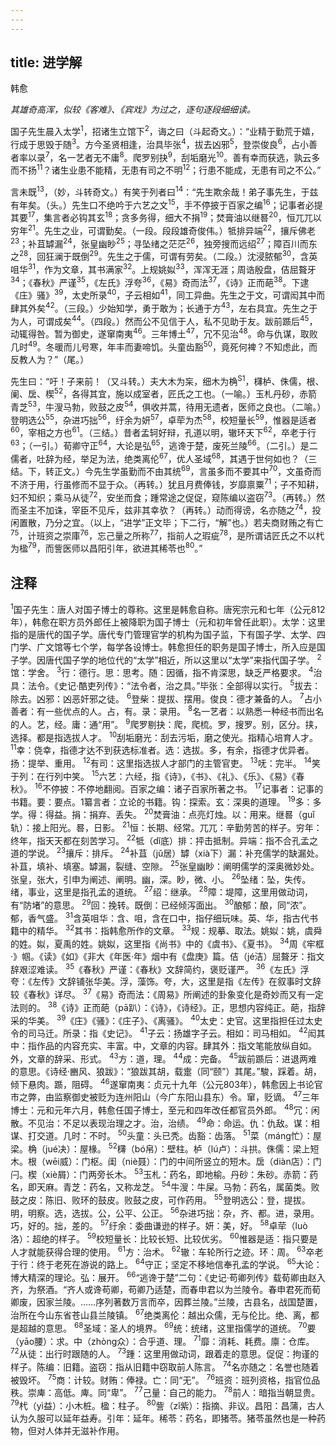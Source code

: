 ```yaml
---
---
---
```

title: 进学解
---



韩愈

*其雄奇高浑，似较《客难》、《宾戏》为过之，逐句逐段细细读。*

国子先生晨入太学<sup>1</sup>，招诸生立馆下<sup>2</sup>，诲之曰（斗起奇文。）：“业精于勤荒于嬉，行成于思毁于随<sup>3</sup>。方今圣贤相逢，治具毕张<sup>4</sup>，拔去凶邪<sup>5</sup>，登崇俊良<sup>6</sup>，占小善者率以录<sup>7</sup>，名一艺者无不庸<sup>8</sup>。爬罗别抉<sup>9</sup>，刮垢磨光<sup>10</sup>。善有幸而获选，孰云多而不扬<sup>11</sup>？诸生业患不能精，无患有司之不明<sup>12</sup>；行患不能成，无患有司之不公。”

言未既<sup>13</sup>，（妙，斗转奇文。）有笑于列者曰<sup>14</sup>：“先生欺余哉！弟子事先生，于兹有年矣。（头。）先生口不绝吟于六艺之文<sup>15</sup>，手不停披于百家之编<sup>16</sup>；记事者必提其要<sup>17</sup>，集言者必钩其玄<sup>18</sup>；贪多务得，细大不捐<sup>19</sup>；焚膏油以继晷<sup>20</sup>，恒兀兀以穷年<sup>21</sup>。先生之业，可谓勤矣。（一段。段段雄奇俊伟。）牴排异端<sup>22</sup>，攘斥佛老<sup>23</sup>；补苴罅漏<sup>24</sup>，张皇幽眇<sup>25</sup>；寻坠绪之茫茫<sup>26</sup>，独旁搜而远绍<sup>27</sup>；障百川而东之<sup>28</sup>，回狂澜于既倒<sup>29</sup>。先生之于儒，可谓有劳矣。（二段。）沈浸脓郁<sup>30</sup>，含英咀华<sup>31</sup>，作为文章，其书满家<sup>32</sup>。上规姚姒<sup>33</sup>，浑浑无涯；周诰殷盘，佶屈聱牙<sup>34</sup>；《春秋》严谨<sup>35</sup>，《左氏》浮夸<sup>36</sup>，《易》奇而法<sup>37</sup>，《诗》正而葩<sup>38</sup>。下逮《庄》骚》<sup>39</sup>，太史所录<sup>40</sup>，子云相如<sup>41</sup>，同工异曲。先生之于文，可谓闳其中而肆其外矣<sup>42</sup>。（三段。）少始知学，勇于敢为；长通于方<sup>43</sup>，左右具宜。先生之于为人，可谓成矣<sup>44</sup>。（四段。）然而公不见信于人，私不见助于友。跋前踬后<sup>45</sup>，动辄得咎。暂为御史，遂窜南夷<sup>46</sup>。三年博土<sup>47</sup>，冗不见治<sup>48</sup>。命与仇谋，取败几时<sup>49</sup>。冬暖而儿号寒，年丰而妻啼饥。头童齿豁<sup>50</sup>，竟死何裨？不知虑此，而反教人为？”（尾。）

先生曰：“吁！子来前！（又斗转。）夫大木为杗，细木为桷<sup>S1</sup>，欂栌、侏儒，根、阑、扂、楔<sup>52</sup>，各得其宜，施以成室者，匠氏之工也。（一喻。）玉札丹砂，赤箭青芝<sup>53</sup>，牛溲马勃，败鼓之皮<sup>54</sup>，俱收并蒿，待用无遗者，医师之良也。（二喻。）登明选公<sup>55</sup>，杂进巧拙<sup>56</sup>，纡余为妍<sup>57</sup>，卓荦为杰<sup>58</sup>，校短量长<sup>59</sup>，惟器是适者<sup>60</sup>，宰相之方也<sup>61</sup>。（三结。）昔者孟轲好辩，孔道以明，辙环天下<sup>62</sup>，卒老于行<sup>63</sup>；（一引。）荀卿守正<sup>64</sup>，大论是弘<sup>65</sup>，逃谗于楚，废死兰陵<sup>66</sup>。（二引。）是二儒者，吐辞为经，举足为法，绝类离伦<sup>67</sup>，优人圣域<sup>68</sup>，其遇于世何如也？（三结。下，转正文。）今先生学虽勤而不由其统<sup>69</sup>，言虽多而不要其中<sup>70</sup>，文虽奇而不济于用，行虽修而不显于众。（再转。）犹且月费俸钱，岁靡禀粟<sup>71</sup>；子不知耕，妇不知织；乘马从徒<sup>72</sup>，安坐而食；踵常途之促促，窥陈编以盗窃<sup>73</sup>。（再转。）然而圣主不加诛，宰臣不见斥，兹非其幸欤？（再转。）动而得谤，名亦随之<sup>74</sup>，投闲置散，乃分之宜。（以上，“进学”正文毕；下二行，“解”也。）若夫商财贿之有亡<sup>75</sup>，计班资之崇庫<sup>76</sup>，忘己量之所称<sup>77</sup>，指前人之瑕疵<sup>78</sup>，是所谓诘匠氏之不以杙为楹<sup>79</sup>，而訾医师以昌阳引年，欲进其稀苓也<sup>80</sup>。”

## 注释

<sup>1</sup>国子先生：唐人对国子博士的尊称。这里是韩愈自称。唐宪宗元和七年（公元812年），韩愈在职方员外郎任上被降职为国子博士（元和初年曾任此职）。太学：这里指的是唐代的国子学。唐代专门管理官学的机构为国子监，下有国子学、太学、四门学、广文馆等七个学，每学各设博士。韩愈担任的职务是国子博士，所入应是国子学。因唐代国子学的地位代的“太学”相近，所以这里以“太学”来指代国子学。
<sup>2</sup>馆：学舍。
<sup>3</sup>行：德行。思：思考。随：因循，指不肯深思，缺乏严格要求。
<sup>4</sup>治具：法令。《史记·酷吏列传》：“法令者，治之具。”毕张：全部得以实行。
<sup>5</sup>拔去：除去。凶邪：凶恶奸邪之徒。
<sup>6</sup>登柴：提拔、摆用。俊良：德才兼备的人。
<sup>7</sup>占小善者：有一些优点的人。占，有。录：录用。
<sup>8</sup>名一艺者：以熟悉一种经书而出名的人。艺，经。庸：通“用”。
<sup>9</sup>爬罗剔抉：爬，爬梳。罗，搜罗。别，区分。挟，选择。都是指选拔人才。
<sup>10</sup>刮垢磨光：刮去污垢，磨之使光。指精心培育人才。
<sup>11</sup>幸：侥幸，指德才达不到获选标准者。选：选拔。多，有余，指德才优异者。扬：提举、重用。
<sup>12</sup>有司：这里指选拔人才部门的主管官吏。
<sup>13</sup>呒：完半。
<sup>14</sup>笑于列：在行列中笑。
<sup>15</sup>六艺：六经，指《诗》，《书》、《礼》、《乐》、《易》《春秋》。
<sup>16</sup>不停披：不停地翻阅。百家之编：诸子百家所著之书。
<sup>17</sup>记事者：记事的书籍。要：要点。1纂言者：立论的书籍。钩：探索。玄：深奥的道理。
<sup>19</sup>多：多学。得：得益。捐：捐弃、丢失。
<sup>20</sup>焚膏油：点亮灯烛。以：用来。继晷（guǐ轨）：接上阳光。晷，日影。
<sup>21</sup>恒：长期、经常。兀兀：辛勤劳苦的样子。穷年：终年，指天天都在刻苦学习。
<sup>22</sup>牴（dǐ底）排：抨击抵制。异端：指不合孔孟之道的学说。
<sup>23</sup>攘斥：排斥。
<sup>24</sup>补苴（jǔ居）罅（xià下）漏：补充儒学的缺漏处。补苴，填补、填塞。罅漏，裂缝、空隙。
<sup>25</sup>张皇幽眇：阐明儒学的深奥微妙处。张皇，张大，引申为阐述、阐明。幽，深。眇，微、小。
<sup>26</sup>坠绪：坠，失传。绪，事业，这里是指孔孟的道统。
<sup>27</sup>绍：继承。
<sup>28</sup>障：堤障，这里用做动词，有“防堵”的意思。
<sup>29</sup>回：挽转。既倒：已经倾泻面出。
<sup>30</sup>酿郁：酿，同“浓”。郁，香气盛。
<sup>31</sup>含英咀华：含、咀，含在口中，指仔细玩味。英、华，指古代书籍中的精华。
<sup>32</sup>其书：指韩愈所作的文章。
<sup>33</sup>规：规摹、取法。姚姒：姚，虞舜的姓。姒，夏禹的姓。姚姒，这里指《尚书》中的《虞书》、《夏书》。
<sup>34</sup>周《牢框·》帼。《读》《如》《非大《年医·年》烟中有《盘庚》篇。佶（jé洁）屈聱牙：指文辞艰涩难读。
<sup>35</sup>《春秋》严谨：《春秋》文辞简约，褒贬谨严。
<sup>36</sup>《左氏》浮夸：《左传》文辞铺张华美。浮，藻饰。夸，大，这里是指《左传》在叙事时文辞较《春秋》详尽。
<sup>37</sup>《易》奇而法：《周易》所阐述的卦象变化是奇妙而又有一定法则的。
<sup>38</sup>《诗》正而葩（pā趴）：《诗》，《诗经》。正，思想内容纯正。葩，指辞采的华美。
<sup>39</sup>《庄》《骚》：《庄子》、《离骚》。
<sup>40</sup>太史：史官。这里指担任过太史令的司马迁。所录：指《史记》。
<sup>41</sup>子云：扬雄字子云。相如：司马相如。
<sup>42</sup>闳其中：指作品的内容充实、丰富。中，文章的内容。肆其外：指文笔能放纵自如。外，文章的辞采、形式。
<sup>43</sup>方：道，理。
<sup>44</sup>成：完备。
<sup>45</sup>跋前踬后：进退两难的意思。《诗经·豳风、狼跋》：“狼跋其胡，载疐（同“颐”）其尾。”駿，踩着。胡，倾下悬肉。踬，阻碍。
<sup>46</sup>遂窜南夷：贞元十九年（公元803年），韩愈因上书论官市之弊，由监察御史被贬为连州阳山（今广东阳山县东）令。窜，贬谪。
<sup>47</sup>三年博士：元和元年六月，韩愈任国子博士，至元和四年改任都官员外郎。
<sup>48</sup>冗：闲散。不见治：不足以表现治理之才。治，治绩。
<sup>49</sup>命：命运。仇：仇敌。谋：相谋、打交道。几时：不时。
<sup>50</sup>头童：头已秃。齿豁：齿落。
<sup>51</sup>菜（máng忙）：屋梁。桷（jué决）：屋椽。
<sup>52</sup>欂（bó帛）：壁柱。栌（lú卢）：斗拱。侏儒：梁上短木。根（wēi威）：门枢。闺（niè聂）：门的中间所竖立的短木。扂（diàn店）：门闩。楔（xiè屑）：门两旁长木。
<sup>53</sup>玉札：药名，即地榆。丹砂：朱砂。赤箭：药名，即天麻。青芝：药名，又称龙芝。
<sup>54</sup>牛溲：牛屎。马勃：药名，属菌类。败鼓之皮：陈旧、败环的鼓皮。败鼓之皮，可作药用。
<sup>55</sup>登明选公：登，提拔。明，明察。选，选拔。公，公平、公正。
<sup>56</sup>杂进巧拙：杂，齐、都。进，录用。巧，好的。拙，差的。
<sup>57</sup>纡余：委曲谦逊的样子。妍：美，好。
<sup>58</sup>卓荦（luò洛）：超绝的样子。
<sup>59</sup>校短量长：比较长短、比较优劣。
<sup>60</sup>惟器是适：指只要是人才就能获得合理的使用。
<sup>61</sup>方：治术。
<sup>62</sup>辙：车轮所行之迹。环：周。
<sup>63</sup>卒老于行：终于老死在游说的路上。
<sup>64</sup>守正；坚定不移地信奉孔孟的学说。
<sup>65</sup>大论：博大精深的理论。弘：展开。
<sup>66</sup>“逃谗于楚”二句：《史记·苟卿列传》载荀卿由赵入齐，为祭酒。“齐人或谗苟卿，苟卿乃适楚，而春申君以为兰陵令。春申君死而荀卿废，因家兰陵。……序列著数万言而卒，因葬兰陵。”兰陵，古县名，战国楚置，治所在今山东省苍山县兰陵镇。
<sup>67</sup>绝类离伦：越出众儒，无与伦比。绝、离，都是超越的意思。
<sup>68</sup>圣域：圣人的境界。
<sup>69</sup>统：统绪，这里指儒学的道统。
<sup>70</sup>要（yāo腰）：求。中（zhòng众）：合乎道、理。
<sup>71</sup>靡：消耗、耗费。廪：仓库。
<sup>72</sup>从徒：出行时跟随的人。
<sup>73</sup>踵：这里用做动词，跟着走的意思。促促：拘谨的样子。陈编：旧籍。盗窃：指从旧籍中窃取前人陈言。
<sup>74</sup>名亦随之：名誉也随着被毁坏。
<sup>75</sup>商：计较。财贿：俸禄。亡：同“无”。
<sup>76</sup>班资：班列资格，指官位品秩。崇庳：高低。庳。同“卑”。
<sup>77</sup>己量：自己的能力。
<sup>78</sup>前人：暗指当朝显贵。
<sup>79</sup>杙（yì益）：小木桩。楹：柱子。
<sup>80</sup>訾（zǐ紫）：指摘、非议。昌阳：昌蒲，古人认为久服可以延年益寿。引年：延年。稀苓：药名，即猪苓。猪苓虽然也是一种药物，但对人体并无滋补作用。